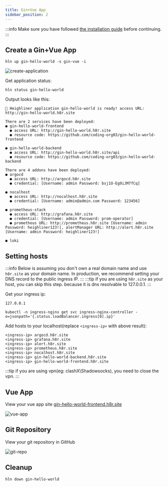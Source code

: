 ```yaml
---
title: Gin+Vue App
sidebar_position: 2
---
```


:::info
Make sure you have followed [the installation guide](/docs/getting_started/installation) before continuing.
:::

## Create a Gin+Vue App
```shell
hln up gin-hello-world -s gin-vue -i
```
![create-application](/img/docs/tutorial/gin-vue/create-application.png)

Get application status:

```shell
hln status gin-hello-world
```

Output looks like this:
```shell
🎉 Heighliner application gin-hello-world is ready! access URL: http://gin-hello-world.h8r.site

There are 2 services have been deployed:
● gin-hello-world-frontend
  ● access URL: http://gin-hello-world.h8r.site
  ● resource code: https://github.com/coding-org03/gin-hello-world-frontend

● gin-hello-world-backend
  ● access URL: http://gin-hello-world.h8r.site/api
  ● resource code: https://github.com/coding-org03/gin-hello-world-backend

There are 4 addons have been deployed:
● argocd
  ● access URL: http://argocd.h8r.site
  ● credential: [Username: admin Password: bsj1O-Eg9iJM7fCq]

● nocalhost
  ● access URL: http://nocalhost.h8r.site
  ● credential: [Username: admin@admin.com Password: 123456]

● prometheus-stack
  ● access URL: http://grafana.h8r.site
  ● credential: [Username: admin Password: prom-operator]
  ● prometheus URL: http://prometheus.h8r.site [Username: admin Password: heighliner123!], alertManager URL: http://alert.h8r.site [Username: admin Password: heighliner123!]

● loki
```

## Setting hosts
:::info
Below is assuming you don't own a real domain name and use `h8r.site` as your domain name.
In production, we recommend setting your DNS record to the public ingress IP.
:::
:::tip
if you are using `h8r.site` as your host, you can skip this step. because it is dns resolvable to 127.0.0.1.
:::

Get your ingress ip:
<Tabs>
  <TabItem value="localhost" label="Kind/Minikube" default>

  ```shell
  127.0.0.1
  ```

  </TabItem>
  <TabItem value="cloud" label="Cloud" >

  ```shell
  kubectl -n ingress-nginx get svc ingress-nginx-controller -o=jsonpath='{.status.loadBalancer.ingress[0].ip}'
  ```

  </TabItem>
</Tabs>

Add hosts to your localhost(replace `<ingress-ip>` with above result):
```
<ingress-ip> argocd.h8r.site
<ingress-ip> grafana.h8r.site
<ingress-ip> alert.h8r.site
<ingress-ip> prometheus.h8r.site
<ingress-ip> nocalhost.h8r.site
<ingress-ip> gin-hello-world-backend.h8r.site
<ingress-ip> gin-hello-world-frontend.h8r.site
```

:::tip
if you are using vpn(eg: clashX\Shadowsocks), you need to close the vpn.
:::

## Vue App
View your vue app site [gin-hello-world-frontend.h8r.site](http://gin-hello-world-frontend.h8r.site)

![vue-app](/img/docs/tutorial/gin-vue/vue-app.png)

## Git Repository
View your git repository in GitHub

![git-repo](/img/docs/tutorial/gin-vue/git-repository.png)

## Cleanup
```shell
hln down gin-hello-world
```
